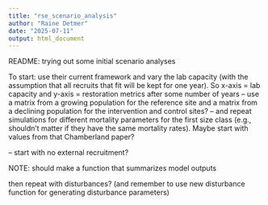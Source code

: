 ```yaml
---
title: "rse_scenario_analysis"
author: "Raine Detmer"
date: "2025-07-11"
output: html_document
---
```


README: trying out some initial scenario analyses

To start: use their current framework and vary the lab capacity (with the assumption that all recruits that fit will be kept for one year). So x-axis = lab capacity and y-axis = restoration metrics after some number of years
-- use a matrix from a growing population for the reference site and a matrix from a declining population for the intervention and control sites?
-- and repeat simulations for different mortality parameters for the first size class (e.g., shouldn't matter if they have the same mortality rates). Maybe start with values from that Chamberland paper?

-- start with no external recruitment?

NOTE: should make a function that summarizes model outputs

then repeat with disturbances? (and remember to use new disturbance function for generating disturbance parameters)
